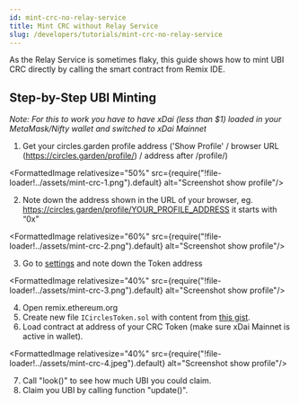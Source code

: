 ```yaml
---
id: mint-crc-no-relay-service
title: Mint CRC without Relay Service
slug: /developers/tutorials/mint-crc-no-relay-service
---
```



As the Relay Service is sometimes flaky, this guide shows how to mint UBI CRC directly by calling the smart contract from Remix IDE.

## Step-by-Step UBI Minting

_Note: For this to work you have to have xDai (less than $1) loaded in your MetaMask/Nifty wallet and switched to xDai Mainnet_

1. Get your circles.garden profile address ('Show Profile' / browser URL (https://circles.garden/profile/) / address after /profile/)
   
<FormattedImage relativesize="50%" src={require("!file-loader!../assets/mint-crc-1.png").default} alt="Screenshot show profile"/>

2. Note down the address shown in the URL of your browser, eg. https://circles.garden/profile/YOUR_PROFILE_ADDRESS it starts with “0x”
   
<FormattedImage relativesize="60%" src={require("!file-loader!../assets/mint-crc-2.png").default}  alt="Screenshot show profile"/>

3. Go to [settings](https://circles.garden/settings) and note down the Token address
   
<FormattedImage relativesize="40%" src={require("!file-loader!../assets/mint-crc-3.png").default}  alt="Screenshot show profile"/>

4. Open remix.ethereum.org
5. Create new file  `ICirclesToken.sol`  with content from [this gist](https://gist.github.com/ice09/9bc7319dbe877bbd5e4509f4198c5687).
6. Load contract at address of your CRC Token (make sure xDai Mainnet is active in wallet).
   
<FormattedImage relativesize="40%" src={require("!file-loader!../assets/mint-crc-4.jpeg").default}  alt="Screenshot show profile"/>

7. Call "look()" to see how much UBI you could claim.
8. Claim you UBI by calling function "update()".